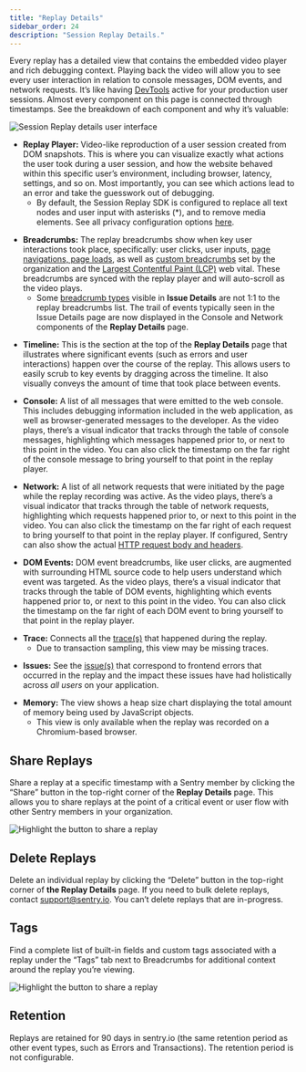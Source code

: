 ```yaml
---
title: "Replay Details"
sidebar_order: 24
description: "Session Replay Details."
---
```


<Include name="feature-stage-beta-session-replay.mdx" />

Every replay has a detailed view that contains the embedded video player and rich debugging context. Playing back the video will allow you to see every user interaction in relation to console messages, DOM events, and network requests. It’s like having [DevTools](https://developer.chrome.com/docs/devtools/overview/) active for your production user sessions. Almost every component on this page is connected through timestamps. See the breakdown of each component and why it’s valuable:

![Session Replay details user interface](replay-details.png)

- **Replay Player:** Video-like reproduction of a user session created from DOM snapshots. This is where you can visualize exactly what actions the user took during a user session, and how the website behaved within this specific user’s environment, including browser, latency, settings, and so on. Most importantly, you can see which actions lead to an error and take the guesswork out of debugging.
  - By default, the Session Replay SDK is configured to replace all text nodes and user input with asterisks (\*), and to remove media elements. See all privacy configuration options [here](/platforms/javascript/session-replay/privacy/).

* **Breadcrumbs:** The replay breadcrumbs show when key user interactions took place, specifically: user clicks, user inputs, [page navigations, page loads](/product/performance/transaction-summary/#what-is-a-transaction), as well as [custom breadcrumbs](/product/sentry-basics/integrate-backend/configuration-options/#breadcrumbs) set by the organization and the [Largest Contentful Paint (LCP)](/product/performance/web-vitals/#largest-contentful-paint-lcp) web vital. These breadcrumbs are synced with the replay player and will auto-scroll as the video plays.
  - Some [breadcrumb types](/product/issues/issue-details/breadcrumbs/) visible in **Issue Details** are not 1:1 to the replay breadcrumbs list. The trail of events typically seen in the Issue Details page are now displayed in the Console and Network components of the **Replay Details** page.

- **Timeline:** This is the section at the top of the **Replay Details** page that illustrates where significant events (such as errors and user interactions) happen over the course of the replay. This allows users to easily scrub to key events by dragging across the timeline. It also visually conveys the amount of time that took place between events.

* **Console:** A list of all messages that were emitted to the web console. This includes debugging information included in the web application, as well as browser-generated messages to the developer. As the video plays, there’s a visual indicator that tracks through the table of console messages, highlighting which messages happened prior to, or next to this point in the video. You can also click the timestamp on the far right of the console message to bring yourself to that point in the replay player.

- **Network:** A list of all network requests that were initiated by the page while the replay recording was active. As the video plays, there’s a visual indicator that tracks through the table of network requests, highlighting which requests happened prior to, or next to this point in the video. You can also click the timestamp on the far right of each request to bring yourself to that point in the replay player. If configured, Sentry can also show the actual [HTTP request body and headers](/platforms/javascript/session-replay/configuration/#network-details).

* **DOM Events:** DOM event breadcrumbs, like user clicks, are augmented with surrounding HTML source code to help users understand which event was targeted. As the video plays, there’s a visual indicator that tracks through the table of DOM events, highlighting which events happened prior to, or next to this point in the video. You can also click the timestamp on the far right of each DOM event to bring yourself to that point in the replay player.

- **Trace:** Connects all the [trace(s)](/product/sentry-basics/tracing/distributed-tracing#traces-transactions-and-spans) that happened during the replay.
  - Due to transaction sampling, this view may be missing traces.

* **Issues:** See the [issue(s)](/product/issues/issue-details/error-issues/) that correspond to frontend errors that occurred in the replay and the impact these issues have had holistically across _all users_ on your application.

- **Memory:** The view shows a heap size chart displaying the total amount of memory being used by JavaScript objects.
  - This view is only available when the replay was recorded on a Chromium-based browser.

## Share Replays

Share a replay at a specific timestamp with a Sentry member by clicking the “Share” button in the top-right corner of the **Replay Details** page. This allows you to share replays at the point of a critical event or user flow with other Sentry members in your organization.

![Highlight the button to share a replay](replay-details-share.png)

## Delete Replays

Delete an individual replay by clicking the “Delete” button in the top-right corner of **the Replay Details** page. If you need to bulk delete replays, contact [support@sentry.io](mailto:support@sentry.io). You can’t delete replays that are in-progress.

## Tags

Find a complete list of built-in fields and custom tags associated with a replay under the “Tags” tab next to Breadcrumbs for additional context around the replay you’re viewing.

![Highlight the button to share a replay](replay-details-tags.png)

## Retention

Replays are retained for 90 days in sentry.io (the same retention period as other event types, such as Errors and Transactions). The retention period is not configurable.
